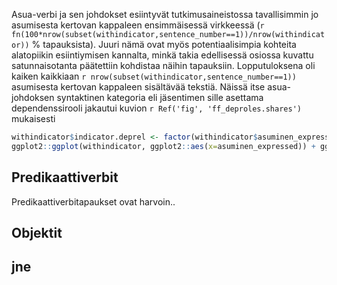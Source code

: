 
Asua-verbi ja sen johdokset esiintyvät tutkimusaineistossa
tavallisimmin jo asumisesta kertovan kappaleen ensimmäisessä virkkeessä 
(`r fn(100*nrow(subset(withindicator,sentence_number==1))/nrow(withindicator))` % tapauksista).
Juuri nämä ovat myös potentiaalisimpia kohteita alatopiikin esiintiymisen kannalta,
minkä takia edellisessä osiossa kuvattu satunnaisotanta päätettiin kohdistaa näihin tapauksiin.
Lopputuloksena oli kaiken kaikkiaan `r nrow(subset(withindicator,sentence_number==1))`
asumisesta kertovan kappaleen sisältävää tekstiä. Näissä itse asua-johdoksen
syntaktinen kategoria eli jäsentimen sille asettama dependenssirooli jakautui
kuvion `r Ref('fig', 'ff_deproles.shares')` mukaisesti


```r

withindicator$indicator.deprel <- factor(withindicator$asuminen_expressed,levels=unique(names(sort(table(withindicator$asuminen_expressed),d=T))))
ggplot2::ggplot(withindicator, ggplot2::aes(x=asuminen_expressed)) + ggplot2::geom_bar() + ggplot2::coord_flip() + ggthemes::theme_tufte()

```


## Predikaattiverbit


Predikaattiverbitapaukset ovat harvoin..


## Objektit


## jne
